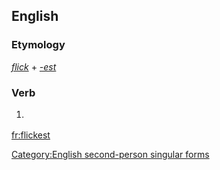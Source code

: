 ==English==

===Etymology===
''[[flick]]'' + ''[[-est]]''

===Verb===
{{infl|en|verb form}}

# {{archaic}} {{form of|Second-person singular simple present form|flick}}

[[Category:English second-person singular forms]]

[[fr:flickest]]
